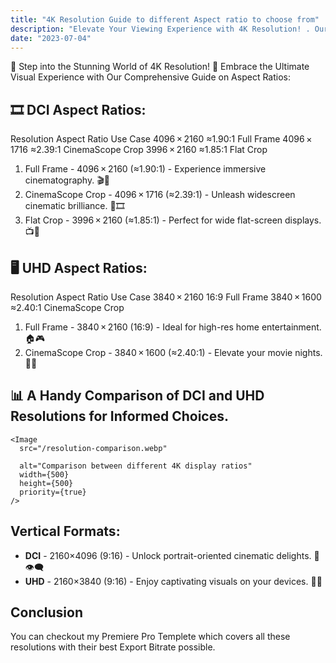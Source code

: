 ```yaml
---
title: "4K Resolution Guide to different Aspect ratio to choose from"
description: "Elevate Your Viewing Experience with 4K Resolution! . Our Guide Explores Aspect Ratios: 16:9 & 21:9 to help You enhance Your Visuals Today! "
date: "2023-07-04"
---
```

🎥 Step into the Stunning World of 4K Resolution! 🌟 Embrace the Ultimate Visual Experience with Our Comprehensive Guide on Aspect Ratios:

## 🎞️ DCI Aspect Ratios:


Resolution	Aspect Ratio	Use Case
4096 × 2160	≈1.90∶1	Full Frame
4096 × 1716	≈2.39∶1	CinemaScope Crop
3996 × 2160	≈1.85∶1	Flat Crop

1. Full Frame - 4096 × 2160 (≈1.90∶1) - Experience immersive cinematography. 🎬🎥
2. CinemaScope Crop - 4096 × 1716 (≈2.39∶1) - Unleash widescreen cinematic brilliance. 🌆🎞️
3. Flat Crop - 3996 × 2160 (≈1.85∶1) - Perfect for wide flat-screen displays. 📺🎦

## 🖥️ UHD Aspect Ratios:
Resolution	Aspect Ratio	Use Case
3840 × 2160	16∶9	Full Frame
3840 × 1600	≈2.40∶1	CinemaScope Crop

1. Full Frame - 3840 × 2160 (16∶9) - Ideal for high-res home entertainment. 🏠🎮
2. CinemaScope Crop - 3840 × 1600 (≈2.40∶1) - Elevate your movie nights. 🌌🍿

## 📊 A Handy Comparison of DCI and UHD Resolutions for Informed Choices.
    <Image
      src="/resolution-comparison.webp"
    
      alt="Comparison between different 4K display ratios"
      width={500}
      height={500}
      priority={true}
    />

## Vertical Formats:
* <strong>DCI</strong> - 2160×4096 (9:16) - Unlock portrait-oriented cinematic delights. 📱👁️‍🗨️
* <strong>UHD</strong> - 2160×3840 (9:16) - Enjoy captivating visuals on your devices. 📲👀

## Conclusion
You can checkout my <Link href="https://caelumpirata.com/blog/best-premiere-pro-export-settings-for-your-potato-computer">Premiere Pro Templete</Link> which covers all these resolutions with their best Export Bitrate possible.